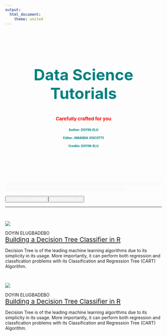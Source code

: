 ```yaml
---
output:
  html_document:
    theme: united
---
```


<div class="jumbotron w3-padding-32" style="background-size: cover; margin-right: -24%; margin-left: -24%; padding-right: 24%; padding-left: 24%; padding-top: 8.5%; padding-bottom: 7.5%; margin-bottom:3px;">
<header class="masthead text-white text-center">
<div class="overlay"></div>
<div class="container">
<div class="row">
<div class="col-xl-9 mx-auto">
<h2 class="w3-wide" style ="color:teal; font-size: 50px;">Data Science Tutorials</h2>
<h4 class="w3-opacity" style ="font-size: 15px; color:red;">Carefully crafted for you</h4>
</div>
<div class = "row">
<div class = class="col-xl-3 mx-auto"><h4 class="w3-opacity" style ="font-size: 10px; color:teal;">Author: DOYIN-ELU</h4></div>
<div class = class="col-xl-3 mx-auto"><h4 class="w3-opacity" style ="font-size: 10px; color:teal;">Editor: AMANDA VISCOTTI</h4></div>
<div class = class="col-xl-3 mx-auto"><h4 class="w3-opacity" style ="font-size: 10px; color:teal;">Credits: DOYIN-ELU</h4></div>
</div>
</div>
</div>
<header>
</div>
<div class="row">
<span class="col-xl-12 mx-auto" style =  "color:#f1f1f1;">       ////////////////////////////////////////////////////////////////////////////////////////////////////////////////////////////////////////////////////////////////////////////////
</span>
</div>

<div class ="container-fluid">
<div class = "row">
<div class="col-lg-6 col-md-6">
<a href = "javascript.html"><button class="btn btn-default btn-block" style = "float:left;"><span style = "float:left; color: white;"><<- Previous Module</span></button></a>
</div>
<div class="col-lg-6 col-md-6">
<a href = "laravel.html"><button class="btn btn-default btn-block"><span style = "float:right; color: white;">Next Module ->></span></button></a>
</div>
</div>

***

<br>

<div class="row">
<div class = "col-lg-3 col-md-3">
![](images//historian3.png)
</div>
<div class = "col-lg-9 col-md-9">
DOYIN ELUGBADEBO
<div style = "color:#3388cd; font-size:20.5px;"><a href = "build_a_decision_tree_classifier_in_R_DATS001.html">Building a Decision Tree Classifier in R</a></div>
Decision Tree is of the leading machine learning algorithms due to its simplicity in its usage. More importantly, it can perform both regression and classfication problems with its Classification and Regression Tree (CART) Algorithm. 
</div>

<br>

<div class="row">
<div class = "col-lg-3 col-md-3">
![](images//historian3.png)
</div>
<div class = "col-lg-9 col-md-9">
DOYIN ELUGBADEBO
<div style = "color:#3388cd; font-size:20.5px;"><a href = "build_an_XGBoost_Classifier_in_R_DATS002.html">Building a Decision Tree Classifier in R</a></div>
Decision Tree is of the leading machine learning algorithms due to its simplicity in its usage. More importantly, it can perform both regression and classfication problems with its Classification and Regression Tree (CART) Algorithm. 
</div>
</div>
</div>
